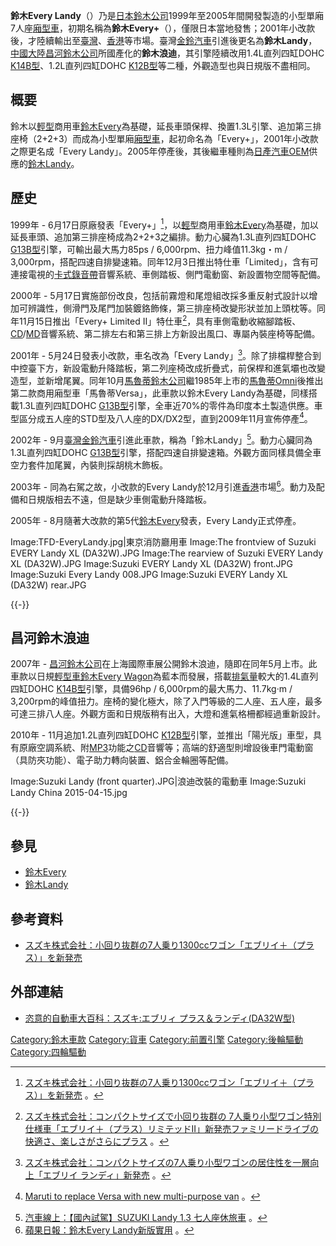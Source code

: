 {{about|小型單廂7人座[[廂型車|廂型車]]|原型車|鈴木Every|日產[[换牌工程|貼牌OEM]]車型|鈴木Landy}}
{{Infobox Automobile
| image          = [[File:Suzuki_Every_Landy_005.JPG|250px]]<br>[[File:Suzuki_Every_+_002.JPG|250px]]
| name           = 鈴木Every Landy
| aka            = 鈴木Every +（初期車名）<br>鈴木Landy（[[臺灣|臺灣]]）<br>馬魯蒂Versa（[[印度|印度]]）
| manufacturer   = [[鈴木公司|鈴木公司]]
| parent_company = 
| production     = 1999年至2005年（日本）<br>2001年至2009年（印度）<br>2003年至2004年（印尼）
| predecessor    = 
| successor      = [[鈴木Landy|鈴木Landy]]
| class          = 小型單廂[[廂型車|廂型車]]
| layout         = [[前置後驅|FR]]、[[四輪驅動|4WD]]
| platform       = 
| body_style     = 五門廂型車
| engine         = 1.3L直列四缸DOHC [[鈴木G族引擎#G13B型|G13B型]]引擎
| transmission   = 五速手動排檔、四速自動排檔
| wheelbase      = 2,350mm
| length         = 3,710mm
| width          = 1,505mm
| height         = 1,900mm-1,915mm
| weight         = 1,010kg-1,080kg
| ftrack         = 1,300mm
| rtrack         = 1,310mm
| fuel_economy   = 
| fuel_capacity  = 
| related        = 
| similar        = [[速霸陸Domingo|速霸陸Domingo]]、{{link-ja|三菱Town Box|三菱・タウンボックス|三菱Town Box Wild}}、{{link-ja|大發Atrai7|ダイハツ・アトレー7}}
| designer       = 
}}

'''鈴木Every Landy'''（{{lang-ja|スズキ・エブリイランディ}}）乃是[[日本|日本]][[鈴木公司|鈴木公司]]1999年至2005年間開發製造的小型單廂7人座[[廂型車|廂型車]]，初期名稱為'''鈴木Every+'''（{{lang-ja|スズキ・エブリイ プラス}}），僅限日本當地發售；2001年小改款後，才陸續輸出至[[臺灣|臺灣]]、[[香港|香港]]等市場。臺灣[[金鈴汽車|金鈴汽車]]引進後更名為'''鈴木Landy'''，[[中國大陸|中國大陸]][[昌河汽车|昌河鈴木公司]]所國產化的'''鈴木浪迪'''，其引擎陸續改用1.4L直列四缸DOHC [[鈴木K族引擎#K14B型|K14B型]]、1.2L直列四缸DOHC [[鈴木K族引擎#K12B型|K12B型]]等二種，外觀造型也與日規版不盡相同。

== 概要 ==
鈴木以[[輕型車|輕型]]商用車[[鈴木Every|鈴木Every]]為基礎，延長車頭保桿、換置1.3L引擎、追加第三排座椅（2+2+3）而成為小型單廂[[廂型車|廂型車]]，起初命名為「Every+」，2001年小改款之際更名成「Every Landy」。2005年停產後，其後繼車種則為[[日產汽車|日產汽車]]OEM供應的[[鈴木Landy|鈴木Landy]]。

== 歷史 ==
1999年 - 6月17日原廠發表「Every+」<ref>{{ja}}[http://www.suzuki.co.jp/release/a/a990617.htm スズキ株式会社：小回り抜群の7人乗り1300ccワゴン「エブリイ＋（プラス）」を新発売] {{Wayback|url=http://www.suzuki.co.jp/release/a/a990617.htm |date=20160305060519 }}。</ref>，以[[輕型車|輕型]]商用車[[鈴木Every|鈴木Every]]為基礎，加以延長車頭、追加第三排座椅成為2+2+3之編排。動力心臟為1.3L直列四缸DOHC [[鈴木G族引擎#G13B型|G13B型]]引擎，可輸出最大馬力85ps / 6,000rpm、扭力峰值11.3kg・m / 3,000rpm，搭配四速自排變速箱。同年12月3日推出特仕車「Limited」，含有可連接電視的[[卡式錄音帶|卡式錄音帶]]音響系統、車側踏板、側門電動窗、新設置物空間等配備。

2000年 - 5月17日實施部份改良，包括前霧燈和尾燈組改採多重反射式設計以增加可辨識性，側滑門及尾門加裝鍍鉻飾條，第三排座椅改變形狀並加上頭枕等。同年11月15日推出「Every+ Limited II」特仕車<ref>{{ja}}[http://www.suzuki.co.jp/release/a/a001115b.htm スズキ株式会社：コンパクトサイズで小回り抜群の 7人乗り小型ワゴン特別仕様車「エブリイ＋（プラス）リミテッドII」新発売ファミリードライブの快適さ、楽しさがさらにプラス] {{Wayback|url=http://www.suzuki.co.jp/release/a/a001115b.htm |date=20160622063409 }}。</ref>，具有車側電動收縮腳踏板、[[CD|CD]]/[[MD|MD]]音響系統、第二排左右和第三排上方新設出風口、專屬內裝座椅等配備。

2001年 - 5月24日發表小改款，車名改為「Every Landy」<ref>{{ja}}[http://www.suzuki.co.jp/release/a/a010524.htm スズキ株式会社：コンパクトサイズの7人乗り小型ワゴンの居住性を一層向上「エブリイ ランディ」新発売] {{Wayback|url=http://www.suzuki.co.jp/release/a/a010524.htm |date=20210507181006 }}。</ref>。除了排檔桿整合到中控臺下方，新設電動升降踏板，第二列座椅改成折疊式，前保桿和進氣壩也改變造型，並新增尾翼。同年10月[[馬魯蒂鈴木公司|馬魯蒂鈴木公司]]繼1985年上市的[[鈴木Carry#馬魯蒂Omni|馬魯蒂Omni]]後推出第二款商用廂型車「馬魯蒂Versa」，此車款以鈴木Every Landy為基礎，同樣搭載1.3L直列四缸DOHC [[鈴木G族引擎#G13B型|G13B型]]引擎，全車近70%的零件為印度本土製造供應。車型區分成五人座的STD型及八人座的DX/DX2型，直到2009年11月宣佈停產<ref>{{en}}[http://www.domain-b.com/companies/companies_m/Maruti/20091123_multi-purpose_van_oneView.html Maruti to replace Versa with new multi-purpose van] {{Wayback|url=http://www.domain-b.com/companies/companies_m/Maruti/20091123_multi-purpose_van_oneView.html |date=20160304043455 }}。</ref>。

2002年 - 9月[[臺灣|臺灣]][[金鈴汽車|金鈴汽車]]引進此車款，稱為「鈴木Landy」<ref>[http://www.auto-online.com.tw/news/48-4593?f=450 汽車線上：【國內試駕】SUZUKI Landy 1.3 七人座休旅車] {{Wayback|url=http://www.auto-online.com.tw/news/48-4593?f=450 |date=20150923180435 }}。</ref>。動力心臟同為1.3L直列四缸DOHC [[鈴木G族引擎#G13B型|G13B型]]引擎，搭配四速自排變速箱。外觀方面同樣具備全車空力套件加尾翼，內裝則採胡桃木飾板。

2003年 - 同為右駕之故，小改款的Every Landy於12月引進[[香港|香港]]市場<ref>[http://hk.apple.nextmedia.com/supplement/car/art/20031220/3738625 蘋果日報：鈴木Every Landy新版實用] {{Wayback|url=http://hk.apple.nextmedia.com/supplement/car/art/20031220/3738625 |date=20150518073156 }}。</ref>。動力及配備和日規版相去不遠，但是缺少車側電動升降踏板。

2005年 - 8月隨著大改款的第5代[[鈴木Every|鈴木Every]]發表，Every Landy正式停產。

<gallery>
Image:TFD-EveryLandy.jpg|東京消防廳用車
Image:The frontview of Suzuki EVERY Landy XL (DA32W).JPG
Image:The rearview of Suzuki EVERY Landy XL (DA32W).JPG
Image:Suzuki EVERY Landy XL (DA32W) front.JPG
Image:Suzuki Every Landy 008.JPG
Image:Suzuki EVERY Landy XL (DA32W) rear.JPG
</gallery>
{{-}}

== 昌河鈴木浪迪 ==
{{Infobox Automobile
| image          = [[File:Suzuki_Landy_01_China_2012-04-22.JPG|220px]]<br>[[File:Suzuki_Landy_02_China_2012-04-22.JPG|220px]]
| name           = 鈴木浪迪
| aka            = 
| manufacturer   = [[昌河汽车|昌河鈴木]]
| parent_company = 
| production     = 2007年迄今
| predecessor    = 
| successor      = [[鈴木Landy|鈴木Landy]]
| class          = 小型單廂[[廂型車|廂型車]]
| layout         = [[前置後驅|FR]]、[[四輪驅動|4WD]]
| platform       = 
| body_style     = 五門廂型車
| engine         = 1.2L直列四缸DOHC [[鈴木K族引擎#K12B型|K12B型]]引擎<br>1.4L直列四缸DOHC [[鈴木K族引擎#K14B型|K14B型]]引擎
| transmission   = 四速自動排檔、五速手動排檔
| wheelbase      = 2,400mm
| length         = 3,850mm-3,855mm
| width          = 1,510mm
| height         = 1,910mm
| weight         = 1,045kg-1,060kg
| ftrack         = 1,300mm
| rtrack         = 1,310mm
| fuel_economy   = 
| fuel_capacity  = 
| related        = 
| similar        = 
| designer       = 
}}

2007年 - [[昌河汽车|昌河鈴木公司]]在上海國際車展公開鈴木浪迪，隨即在同年5月上市。此車款以日規[[輕型車|輕型車]][[鈴木Every|鈴木Every Wagon]]為藍本而發展，搭載[[排氣量|排氣量]]較大的1.4L直列四缸DOHC [[鈴木K族引擎#K14B型|K14B型]]引擎，具備96hp / 6,000rpm的最大馬力、11.7kg·m / 3,200rpm的峰值扭力。座椅的變化極大，除了入門等級的二人座、五人座，最多可達三排八人座。外觀方面和日規版稍有出入，大燈和進氣格柵都經過重新設計。

2010年 - 11月追加1.2L直列四缸DOHC [[鈴木K族引擎#K12B型|K12B型]]引擎，並推出「陽光版」車型，具有原廠空調系統、附[[MP3|MP3]]功能之[[CD|CD]]音響等；高端的舒適型則增設後車門電動窗（具防夾功能）、電子助力轉向裝置、鋁合金輪圈等配備。

<gallery>
Image:Suzuki Landy (front quarter).JPG|浪迪改裝的電動車
Image:Suzuki Landy China 2015-04-15.jpg
</gallery>
{{-}}

== 參見 ==
* [[鈴木Every|鈴木Every]]
* [[鈴木Landy|鈴木Landy]]

== 參考資料 ==
* {{ja}}[http://www.suzuki.co.jp/release/a/a990617.htm スズキ株式会社：小回り抜群の7人乗り1300ccワゴン「エブリイ＋（プラス）」を新発売] {{Wayback|url=http://www.suzuki.co.jp/release/a/a990617.htm |date=20160305060519 }}
{{reflist}}

== 外部連結 ==
* {{ja}}[http://zettainiyurusanai.seesaa.net/article/150809361.html 恣意的自動車大百科：スズキ:エブリィ プラス＆ランディ(DA32W型)] {{Wayback|url=http://zettainiyurusanai.seesaa.net/article/150809361.html |date=20200923155009 }}

{{Suzuki timeline 1990 to 2020}}

[[Category:鈴木車款|Category:鈴木車款]]
[[Category:貨車|Category:貨車]]
[[Category:前置引擎|Category:前置引擎]]
[[Category:後輪驅動|Category:後輪驅動]]
[[Category:四輪驅動|Category:四輪驅動]]